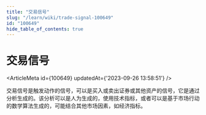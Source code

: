 ```yaml
---
title: "交易信号"
slug: "/learn/wiki/trade-signal-100649"
id: "100649"
hide_table_of_contents: true
---
```



# 交易信号

<ArticleMeta id={100649} updatedAt={'2023-09-26 13:58:51'} />
<div className='border-solid border-b border-t-0 my-4 border-[var(--ifm-color-gray-300)]' />

交易信号是触发动作的信号，可以是买入或卖出证券或其他资产的信号，它是通过分析生成的。该分析可以是人为生成的，使用技术指标，或者可以是基于市场行动的数学算法生成的，可能结合其他市场因素，如经济指标。
